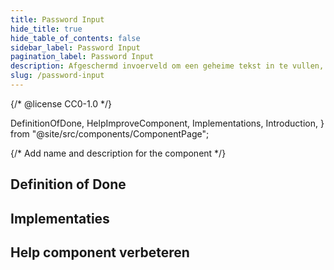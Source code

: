 ```yaml
---
title: Password Input
hide_title: true
hide_table_of_contents: false
sidebar_label: Password Input
pagination_label: Password Input
description: Afgeschermd invoerveld om een geheime tekst in te vullen, zoals een wachtwoord.
slug: /password-input
---
```


{/* @license CC0-1.0 */}

  DefinitionOfDone,
  HelpImproveComponent,
  Implementations,
  Introduction,
} from "@site/src/components/ComponentPage";

{/* Add name and description for the component */}


<Introduction component={component} headingLevel={1} description={description} />

## Definition of Done

<DefinitionOfDone component={component} headingLevel={3} />

## Implementaties

<Implementations component={component} headingLevel={3} />

## Help component verbeteren

<HelpImproveComponent component={component} headingLevel={3} />
